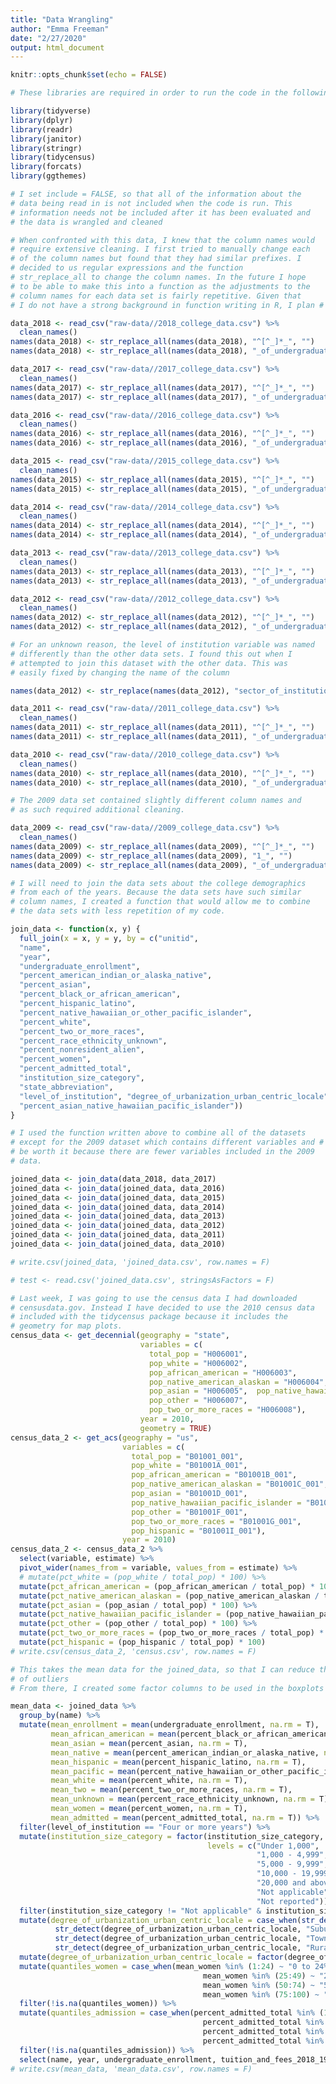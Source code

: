 ```yaml
---
title: "Data Wrangling"
author: "Emma Freeman"
date: "2/27/2020"
output: html_document
---
```


```r
knitr::opts_chunk$set(echo = FALSE)

# These libraries are required in order to run the code in the following r chunks. 

library(tidyverse)
library(dplyr)
library(readr)
library(janitor)
library(stringr)
library(tidycensus)
library(forcats)
library(ggthemes)

```

```r

# I set include = FALSE, so that all of the information about the 
# data being read in is not included when the code is run. This
# information needs not be included after it has been evaluated and 
# the data is wrangled and cleaned

# When confronted with this data, I knew that the column names would
# require extensive cleaning. I first tried to manually change each
# of the column names but found that they had similar prefixes. I 
# decided to us regular expressions and the function 
# str_replace_all to change the column names. In the future I hope 
# to be able to make this into a function as the adjustments to the
# column names for each data set is fairly repetitive. Given that
# I do not have a strong background in function writing in R, I plan # to confer with my TF about the best way to go about this. 

data_2018 <- read_csv("raw-data//2018_college_data.csv") %>%
  clean_names()
names(data_2018) <- str_replace_all(names(data_2018), "^[^_]*_", "")
names(data_2018) <- str_replace_all(names(data_2018), "_of_undergraduate_enrollment_that_are", "")

data_2017 <- read_csv("raw-data//2017_college_data.csv") %>%
  clean_names()
names(data_2017) <- str_replace_all(names(data_2017), "^[^_]*_", "")
names(data_2017) <- str_replace_all(names(data_2017), "_of_undergraduate_enrollment_that_are", "")

data_2016 <- read_csv("raw-data//2016_college_data.csv") %>%
  clean_names()
names(data_2016) <- str_replace_all(names(data_2016), "^[^_]*_", "")
names(data_2016) <- str_replace_all(names(data_2016), "_of_undergraduate_enrollment_that_are", "")

data_2015 <- read_csv("raw-data//2015_college_data.csv") %>%
  clean_names()
names(data_2015) <- str_replace_all(names(data_2015), "^[^_]*_", "")
names(data_2015) <- str_replace_all(names(data_2015), "_of_undergraduate_enrollment_that_are", "")

data_2014 <- read_csv("raw-data//2014_college_data.csv") %>%
  clean_names()
names(data_2014) <- str_replace_all(names(data_2014), "^[^_]*_", "")
names(data_2014) <- str_replace_all(names(data_2014), "_of_undergraduate_enrollment_that_are", "")

data_2013 <- read_csv("raw-data//2013_college_data.csv") %>%
  clean_names()
names(data_2013) <- str_replace_all(names(data_2013), "^[^_]*_", "")
names(data_2013) <- str_replace_all(names(data_2013), "_of_undergraduate_enrollment_that_are", "")

data_2012 <- read_csv("raw-data//2012_college_data.csv") %>%
  clean_names()
names(data_2012) <- str_replace_all(names(data_2012), "^[^_]*_", "")
names(data_2012) <- str_replace_all(names(data_2012), "_of_undergraduate_enrollment_that_are", "")

# For an unknown reason, the level of institution variable was named
# differently than the other data sets. I found this out when I 
# attempted to join this dataset with the other data. This was 
# easily fixed by changing the name of the column

names(data_2012) <- str_replace(names(data_2012), "sector_of_institution", "level_of_institution")

data_2011 <- read_csv("raw-data//2011_college_data.csv") %>%
  clean_names()
names(data_2011) <- str_replace_all(names(data_2011), "^[^_]*_", "")
names(data_2011) <- str_replace_all(names(data_2011), "_of_undergraduate_enrollment_that_are", "")

data_2010 <- read_csv("raw-data//2010_college_data.csv") %>%
  clean_names()
names(data_2010) <- str_replace_all(names(data_2010), "^[^_]*_", "")
names(data_2010) <- str_replace_all(names(data_2010), "_of_undergraduate_enrollment_that_are", "")

# The 2009 data set contained slightly different column names and 
# as such required additional cleaning. 

data_2009 <- read_csv("raw-data//2009_college_data.csv") %>%
  clean_names()
names(data_2009) <- str_replace_all(names(data_2009), "^[^_]*_", "")
names(data_2009) <- str_replace_all(names(data_2009), "1_", "")
names(data_2009) <- str_replace_all(names(data_2009), "_of_undergraduate_enrollment_that_are", "")

```

```r

# I will need to join the data sets about the college demographics 
# from each of the years. Because the data sets have such similar 
# column names, I created a function that would allow me to combine 
# the data sets with less repetition of my code. 

join_data <- function(x, y) {
  full_join(x = x, y = y, by = c("unitid", 
  "name", 
  "year", 
  "undergraduate_enrollment",
  "percent_american_indian_or_alaska_native",
  "percent_asian", 
  "percent_black_or_african_american",
  "percent_hispanic_latino",
  "percent_native_hawaiian_or_other_pacific_islander",
  "percent_white", 
  "percent_two_or_more_races", 
  "percent_race_ethnicity_unknown",
  "percent_nonresident_alien",
  "percent_women",
  "percent_admitted_total",
  "institution_size_category", 
  "state_abbreviation", 
  "level_of_institution", "degree_of_urbanization_urban_centric_locale", 
  "percent_asian_native_hawaiian_pacific_islander")) 
}

# I used the function written above to combine all of the datasets
# except for the 2009 dataset which contains different variables and # information. I will have to decide if adapting the 2009 data will
# be worth it because there are fewer variables included in the 2009
# data.

joined_data <- join_data(data_2018, data_2017)
joined_data <- join_data(joined_data, data_2016)
joined_data <- join_data(joined_data, data_2015)
joined_data <- join_data(joined_data, data_2014)
joined_data <- join_data(joined_data, data_2013)
joined_data <- join_data(joined_data, data_2012)
joined_data <- join_data(joined_data, data_2011)
joined_data <- join_data(joined_data, data_2010)

# write.csv(joined_data, 'joined_data.csv', row.names = F)

# test <- read.csv('joined_data.csv', stringsAsFactors = F)
```
```r
# Last week, I was going to use the census data I had downloaded
# censusdata.gov. Instead I have decided to use the 2010 census data
# included with the tidycensus package because it includes the 
# geometry for map plots.
census_data <- get_decennial(geography = "state", 
                             variables = c(
                               total_pop = "H006001",
                               pop_white = "H006002",
                               pop_african_american = "H006003",
                               pop_native_american_alaskan = "H006004", 
                               pop_asian = "H006005",  pop_native_hawaiian_pacific_islander = "H006006", 
                               pop_other = "H006007", 
                               pop_two_or_more_races = "H006008"), 
                             year = 2010, 
                             geometry = TRUE)
census_data_2 <- get_acs(geography = "us", 
                         variables = c(
                           total_pop = "B01001_001",
                           pop_white = "B01001A_001",
                           pop_african_american = "B01001B_001",
                           pop_native_american_alaskan = "B01001C_001",
                           pop_asian = "B01001D_001",
                           pop_native_hawaiian_pacific_islander = "B01001E_001",
                           pop_other = "B01001F_001",
                           pop_two_or_more_races = "B01001G_001",
                           pop_hispanic = "B01001I_001"),
                         year = 2010) 
census_data_2 <- census_data_2 %>%
  select(variable, estimate) %>%
  pivot_wider(names_from = variable, values_from = estimate) %>%
  # mutate(pct_white = (pop_white / total_pop) * 100) %>%
  mutate(pct_african_american = (pop_african_american / total_pop) * 100) %>%
  mutate(pct_native_american_alaskan = (pop_native_american_alaskan / total_pop) * 100) %>%
  mutate(pct_asian = (pop_asian / total_pop) * 100) %>%
  mutate(pct_native_hawaiian_pacific_islander = (pop_native_hawaiian_pacific_islander / total_pop) * 100) %>%
  mutate(pct_other = (pop_other / total_pop) * 100) %>%
  mutate(pct_two_or_more_races = (pop_two_or_more_races / total_pop) * 100) %>%
  mutate(pct_hispanic = (pop_hispanic / total_pop) * 100)
# write.csv(census_data_2, 'census.csv', row.names = F)
```



```r

# This takes the mean data for the joined_data, so that I can reduce the effect 
# of outliers 
# From there, I created some factor columns to be used in the boxplots in the project

mean_data <- joined_data %>%
  group_by(name) %>%
  mutate(mean_enrollment = mean(undergraduate_enrollment, na.rm = T),
         mean_african_american = mean(percent_black_or_african_american, na.rm = T),
         mean_asian = mean(percent_asian, na.rm = T),
         mean_native = mean(percent_american_indian_or_alaska_native, na.rm = T),
         mean_hispanic = mean(percent_hispanic_latino, na.rm = T),
         mean_pacific = mean(percent_native_hawaiian_or_other_pacific_islander, na.rm = T),
         mean_white = mean(percent_white, na.rm = T),
         mean_two = mean(percent_two_or_more_races, na.rm = T),
         mean_unknown = mean(percent_race_ethnicity_unknown, na.rm = T),
         mean_women = mean(percent_women, na.rm = T),
         mean_admitted = mean(percent_admitted_total, na.rm = T)) %>%
  filter(level_of_institution == "Four or more years") %>%
  mutate(institution_size_category = factor(institution_size_category,
                                            levels = c("Under 1,000",
                                                       "1,000 - 4,999",
                                                       "5,000 - 9,999", 
                                                       "10,000 - 19,999",
                                                       "20,000 and above",
                                                       "Not applicable",
                                                       "Not reported"))) %>%
  filter(institution_size_category != "Not applicable" & institution_size_category != "Not reported") %>%
  mutate(degree_of_urbanization_urban_centric_locale = case_when(str_detect(degree_of_urbanization_urban_centric_locale, "City") ~ "City",
          str_detect(degree_of_urbanization_urban_centric_locale, "Suburb") ~ "Suburb",
          str_detect(degree_of_urbanization_urban_centric_locale, "Town") ~ "Town",
          str_detect(degree_of_urbanization_urban_centric_locale, "Rural") ~ "Rural")) %>%
  mutate(degree_of_urbanization_urban_centric_locale = factor(degree_of_urbanization_urban_centric_locale, levels = c("Rural", "Town", "Suburb", "City"))) %>%
  mutate(quantiles_women = case_when(mean_women %in% (1:24) ~ "0 to 24%",
                                           mean_women %in% (25:49) ~ "25 to 49%",
                                           mean_women %in% (50:74) ~ "50 to 74%",
                                           mean_women %in% (75:100) ~ "75 to 100%")) %>%
  filter(!is.na(quantiles_women)) %>%
  mutate(quantiles_admission = case_when(percent_admitted_total %in% (1:24) ~ "0 to 24%",
                                           percent_admitted_total %in% (25:49) ~ "25 to 49%",
                                           percent_admitted_total %in% (50:74) ~ "50 to 74%",
                                           percent_admitted_total %in% (75:100) ~ "75 to 100%")) %>%
  filter(!is.na(quantiles_admission)) %>%
  select(name, year, undergraduate_enrollment, tuition_and_fees_2018_19, institution_size_category, level_of_institution, degree_of_urbanization_urban_centric_locale, mean_enrollment, mean_african_american, mean_asian, mean_hispanic, mean_white, mean_women, mean_admitted, quantiles_women, quantiles_admission)
# write.csv(mean_data, 'mean_data.csv', row.names = F)

```
